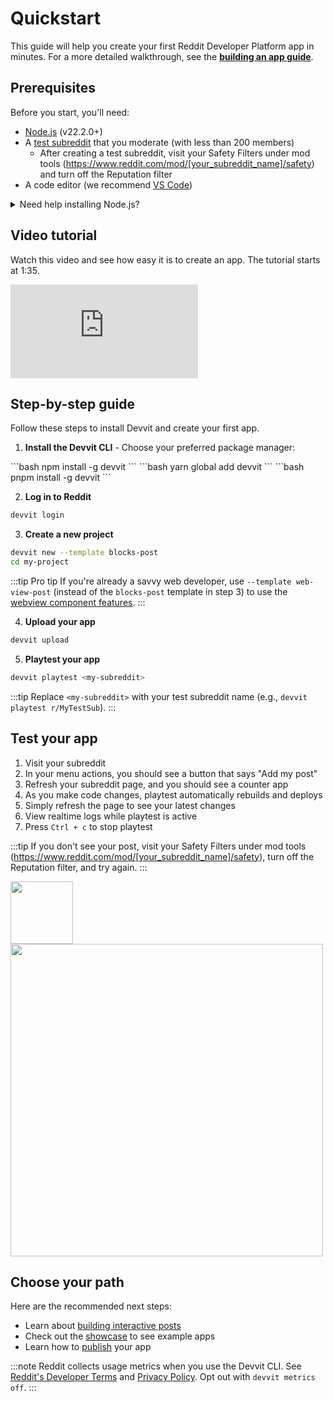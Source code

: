 
# Quickstart

This guide will help you create your first Reddit Developer Platform app in minutes. For a more detailed walkthrough, see the [**building an app guide**](dev_guide).

## Prerequisites

Before you start, you'll need:

- [Node.js](https://nodejs.org/) (v22.2.0+)
- A [test subreddit](https://mods.reddithelp.com/hc/en-us/articles/360001766991-How-to-create-a-subreddit) that you moderate (with less than 200 members)
  - After creating a test subreddit, visit your Safety Filters under mod tools (https://www.reddit.com/mod/[your_subreddit_name]/safety) and turn off the Reputation filter
- A code editor (we recommend [VS Code](https://code.visualstudio.com/))

<details>
  <summary>Need help installing Node.js?</summary>
  <div>
    <div>
    You'll need Node.js to work with TypeScript and Devvit. Here are two ways to install it:

**Option 1: Using nvm (Recommended)**

[nvm](https://github.com/nvm-sh/nvm#installing-and-updating) lets you easily manage multiple Node.js versions.

For macOS/Linux:

```bash
# 1. Install nvm
curl -o- https://raw.githubusercontent.com/nvm-sh/nvm/v0.39.6/install.sh | bash

# 2. Close and reopen terminal

# 3. Install Node.js
nvm install node
```

For Windows:

1. Install [nvm-windows](https://github.com/coreybutler/nvm-windows)
2. Restart terminal
3. Run `nvm install node`

**Option 2: Direct Installation**

1. Download from [Node.js website](https://nodejs.org)
2. Run the installer

:::caution
Direct installation may cause permissions issues. We recommend using nvm instead.
:::

**Verify Installation**

```bash
node --version
npm --version
```

</div>
    <br/>
  </div>
</details>

## Video tutorial

Watch this video and see how easy it is to create an app. The tutorial starts at 1:35.

<iframe
  width="xxx"
  height="xxx"
  src="https://www.youtube.com/embed/BHtTIInycgg"
  title="Getting started with Reddit&#39;s Developer Platform"
  frameborder="0"
  allow="accelerometer; autoplay; clipboard-write; encrypted-media; gyroscope; picture-in-picture; web-share"
  referrerpolicy="strict-origin-when-cross-origin"
  allowfullscreen
></iframe>

## Step-by-step guide

Follow these steps to install Devvit and create your first app.

1. **Install the Devvit CLI** - Choose your preferred package manager:

<Tabs>
  <TabItem value="npm" label="npm" default>
    ```bash npm install -g devvit ```
  </TabItem>
  <TabItem value="yarn" label="Yarn">
    ```bash yarn global add devvit ```
  </TabItem>
  <TabItem value="pnpm" label="pnpm" default>
    ```bash pnpm install -g devvit ```
  </TabItem>
</Tabs>

2. **Log in to Reddit**

```bash
devvit login
```

3. **Create a new project**

```bash
devvit new --template blocks-post
cd my-project
```

:::tip Pro tip
If you're already a savvy web developer, use `--template web-view-post` (instead of the `blocks-post` template in step 3) to use the [webview component features](webviews.md).
:::

4. **Upload your app**

```bash
devvit upload
```

5. **Playtest your app**

```bash
devvit playtest <my-subreddit>
```

:::tip
Replace `<my-subreddit>` with your test subreddit name (e.g., `devvit playtest r/MyTestSub`).
:::

## Test your app

1. Visit your subreddit
2. In your menu actions, you should see a button that says "Add my post"
3. Refresh your subreddit page, and you should see a counter app
4. As you make code changes, playtest automatically rebuilds and deploys
5. Simply refresh the page to see your latest changes
6. View realtime logs while playtest is active
7. Press `Ctrl + c` to stop playtest

:::tip
If you don't see your post, visit your Safety Filters under mod tools (https://www.reddit.com/mod/[your_subreddit_name]/safety), turn off the Reputation filter, and try again.
:::

<img src={BlocksMenu} width="100" />
<img src={BlocksPost} width="500" />

## Choose your path

Here are the recommended next steps:

- Learn about [building interactive posts](./interactive_posts.md)
- Check out the [showcase](/docs/showcase/apps.mdx) to see example apps
- Learn how to [publish](./publishing.md) your app

:::note
Reddit collects usage metrics when you use the Devvit CLI. See
[Reddit's Developer Terms](https://www.redditinc.com/policies/developer-terms) and
[Privacy Policy](https://www.reddit.com/policies/privacy-policy). Opt out with `devvit metrics off`.
:::
